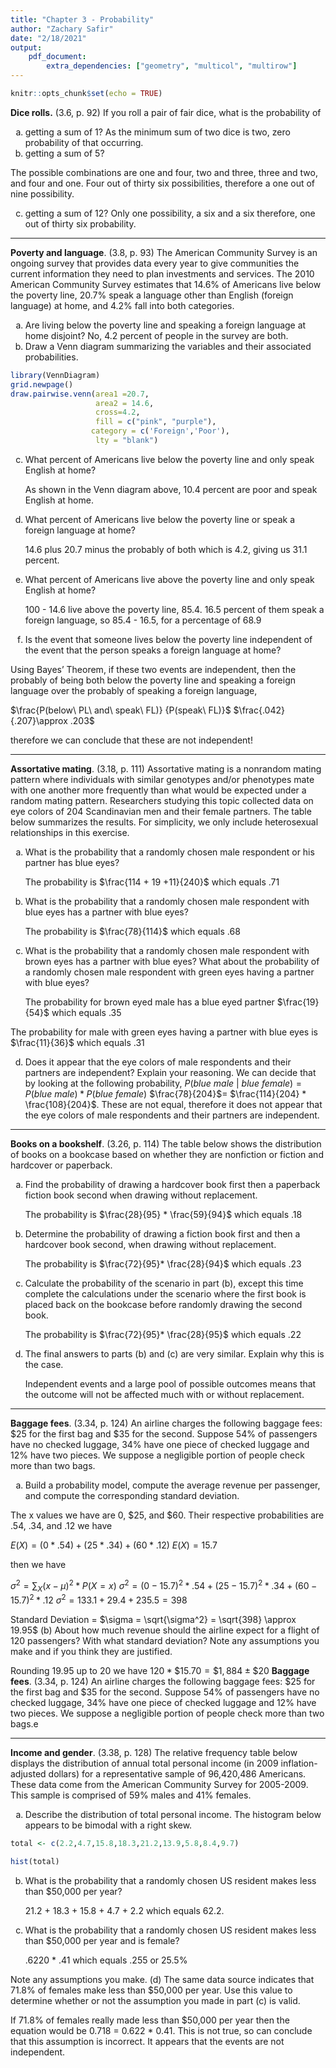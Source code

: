 ```yaml
---
title: "Chapter 3 - Probability"
author: "Zachary Safir"
date: "2/18/2021"
output:
    pdf_document:
        extra_dependencies: ["geometry", "multicol", "multirow"]
---
```


```r
knitr::opts_chunk$set(echo = TRUE)
```

**Dice rolls.** (3.6, p. 92) If you roll a pair of fair dice, what is the probability of

(a) getting a sum of 1?
\paragraph{} As the minimum sum of two dice is two, zero probability of that occurring.
(b) getting a sum of 5?

\paragraph{}The possible combinations are one and four, two and three, three and two, and four and one. Four out of thirty six possibilities, therefore a one out of nine possibility. 

(c) getting a sum of 12?
\paragraph{}Only one possibility, a six and a six therefore, one out of thirty six probability. 




--------------------------------------------------------------------------------

\clearpage

**Poverty and language**. (3.8, p. 93) The American Community Survey is an ongoing survey that provides data every year to give communities the current information they need to plan investments and services. The 2010 American Community Survey estimates that 14.6% of Americans live below the poverty line, 20.7% speak a language other than English (foreign language) at home, and 4.2% fall into both categories.

(a) Are living below the poverty line and speaking a foreign language at home disjoint?
\paragraph{}No, 4.2 percent of people in the survey are both. 
(b) Draw a Venn diagram summarizing the variables and their associated probabilities.

```r
library(VennDiagram)
grid.newpage()                                       
draw.pairwise.venn(area1 =20.7,
                   area2 = 14.6,
                   cross=4.2,
                   fill = c("pink", "purple"),
                  category = c('Foreign','Poor'),
                   lty = "blank")

```

(c) What percent of Americans live below the poverty line and only speak English at home?
\paragraph{} As shown in the Venn diagram above, 10.4 percent are poor and speak English at home. 

(d) What percent of Americans live below the poverty line or speak a foreign language at home?
\paragraph{} 14.6 plus 20.7 minus the probably of both which is 4.2, giving us 31.1 percent.

(e) What percent of Americans live above the poverty line and only speak English at home?
\paragraph{} 100 - 14.6 live above the poverty line, 85.4. 16.5 percent of them speak a foreign language, so 85.4 - 16.5, for a percentage of 68.9

(f) Is the event that someone lives below the poverty line independent of the event that the person speaks a foreign language at home?

\paragraph{} Using Bayes' Theorem, if these two events are independent, then the probably of being both below the poverty line and speaking a foreign language over the probably of speaking a foreign language, 

$\frac{P(below\ PL\ and\ speak\ FL)} {P(speak\ FL)}$
$\frac{.042}{.207}\approx .203$

therefore we can conclude that these are not independent! 


--------------------------------------------------------------------------------

\clearpage

**Assortative mating**. (3.18, p. 111) Assortative mating is a nonrandom mating pattern where individuals with similar genotypes and/or phenotypes mate with one another more frequently than what would be expected under a random mating pattern. Researchers studying this topic collected data on eye colors of 204 Scandinavian men and their female partners. The table below summarizes the results. For simplicity, we only include heterosexual relationships in this exercise.

\begin{center}
\begin{tabular}{ll  ccc c}
                                        &           & \multicolumn{3}{c}{\textit{Partner (female)}} \\
\cline{3-5}
                                        &           & Blue  & Brown     & Green     & Total \\
\cline{2-6}
                                        & Blue      & 78    & 23        & 13        & 114 \\
\multirow{2}{*}{\textit{Self (male)}}   & Brown     & 19    & 23        & 12        & 54 \\
                                        & Green     & 11    & 9         & 16        & 36 \\
\cline{2-6}
                                        & Total     & 108   & 55        & 41        & 204
\end{tabular}
\end{center}


(a) What is the probability that a randomly chosen male respondent or his partner has blue eyes?
\paragraph{} The probability is $\frac{114 + 19 +11}{240}$ which equals $.71$

(b) What is the probability that a randomly chosen male respondent with blue eyes has a partner with blue eyes?
\paragraph{} The probability is $\frac{78}{114}$ which equals $.68$

(c) What is the probability that a randomly chosen male respondent with brown eyes has a partner with blue eyes? What about the probability of a randomly chosen male respondent with green eyes having a partner with blue eyes?
\paragraph{} The probability for brown eyed male has a blue eyed partner $\frac{19}{54}$ which equals $.35$

The probability for male with green eyes having a partner with blue eyes is $\frac{11}{36}$ which equals $.31$

(d) Does it appear that the eye colors of male respondents and their partners are independent? Explain your reasoning.
\paragraph{} We can decide that by looking at the following probability, $P(blue\ male\ |\ blue\ female) = P(blue\ male) * P(blue\ female)$ $\frac{78}{204}$= $\frac{114}{204} * \frac{108}{204}$. These are not equal, therefore it does not appear that the eye colors of male respondents and their partners are independent.



--------------------------------------------------------------------------------

\clearpage

**Books on a bookshelf**. (3.26, p. 114) The table below shows the distribution of books on a bookcase
based on whether they are nonfiction or fiction and hardcover or paperback.

\begin{center}
\begin{tabular}{ll  cc c}
                                &           & \multicolumn{2}{c}{\textit{Format}} \\
\cline{3-4}
                                &           & Hardcover     & Paperback     & Total \\
\cline{2-5}
\multirow{2}{*}{\textit{Type}}  & Fiction   & 13            & 59            & 72 \\
                                & Nonfiction& 15            & 8             & 23 \\
\cline{2-5}
                                & Total     & 28            & 67            & 95 \\
\cline{2-5}
\end{tabular}
\end{center}

(a) Find the probability of drawing a hardcover book first then a paperback fiction book second when drawing without replacement.
\paragraph{} The probability is $\frac{28}{95} * \frac{59}{94}$ which equals $.18$

(b) Determine the probability of drawing a fiction book first and then a hardcover book second, when drawing without replacement.
\paragraph{}
The probability is $\frac{72}{95}* \frac{28}{94}$ which equals $.23$

(c) Calculate the probability of the scenario in part (b), except this time complete the calculations under the scenario where the first book is placed back on the bookcase before randomly drawing the second book.
\paragraph{} The probability is $\frac{72}{95}* \frac{28}{95}$ which equals $.22$

(d) The final answers to parts (b) and (c) are very similar. Explain why this is the case.
\paragraph{} Independent events and a large pool of possible outcomes means that the outcome will not be  affected much with or without replacement.




--------------------------------------------------------------------------------

\clearpage

**Baggage fees**. (3.34, p. 124) An airline charges the following baggage fees: \$25 for the first bag and $35 for the second. Suppose 54% of passengers have no checked luggage, 34% have one piece of checked luggage and 12% have two pieces. We suppose a negligible portion of people check more than two bags.

(a) Build a probability model, compute the average revenue per passenger, and compute the corresponding standard deviation.

The x values we have are 0, \$25, and $60. Their respective probabilities are .54, .34, and .12 we have 

$E(X)= (0 * .54) + (25  * .34) + (60 *.12)$
$E(X) = 15.7$

then we have

$\sigma^2 = \sum_{X} (x - \mu)^2 * P(X =x)$ 
\newline
$\sigma^2 = (0 - 15.7)^2 * .54 + (25 - 15.7)^2 * .34 + (60 - 15.7)^2 * .12$
\newline
$\sigma^2 = 133.1 + 29.4 + 235.5 = 398$

Standard Deviation = $\sigma = \sqrt{\sigma^2} = \sqrt{398} \approx 19.95$
(b) About how much revenue should the airline expect for a flight of 120 passengers? With what standard deviation? Note any assumptions you make and if you think they are justified.
\paragraph{}

Rounding 19.95 up to 20 we have 
$120 * \$15.70 = \$1,884 \pm \$20$
**Baggage fees**. (3.34, p. 124) An airline charges the following baggage fees: \$25 for the first bag and $35 for the second. Suppose 54% of passengers have no checked luggage, 34% have one piece of checked luggage and 12% have two pieces. We suppose a negligible portion of people check more than two bags.e


--------------------------------------------------------------------------------

\clearpage

**Income and gender**. (3.38, p. 128) The relative frequency table below displays the distribution of annual total personal income (in 2009 inflation-adjusted dollars) for a representative sample of 96,420,486 Americans. These data come from the American Community Survey for 2005-2009. This sample is comprised of 59% males and 41% females.

\begin{center}
\begin{tabular}{lr}
  \hline
\textit{Income}         & \textit{Total} \\
  \hline
\$1 to \$9,999 or loss  & 2.2\% \\
\$10,000 to \$14,999    & 4.7\% \\
\$15,000 to \$24,999    & 15.8\% \\
\$25,000 to \$34,999    & 18.3\% \\
\$35,000 to \$49,999    & 21.2\% \\
\$50,000 to \$64,999    & 13.9\% \\
\$65,000 to \$74,999    & 5.8\% \\
\$75,000 to \$99,999    & 8.4\% \\
\$100,000 or more       & 9.7\% \\
   \hline
\end{tabular}
\end{center}

(a) Describe the distribution of total personal income.
\paragraph{} The histogram below appears to be bimodal with a right skew. 

```r
total <- c(2.2,4.7,15.8,18.3,21.2,13.9,5.8,8.4,9.7)

hist(total)
```


(b) What is the probability that a randomly chosen US resident makes less than $50,000 per year?
\paragraph{} 21.2 + 18.3 + 15.8 + 4.7 + 2.2 which equals 62.2.


(c) What is the probability that a randomly chosen US resident makes less than $50,000 per year and is female?
\paragraph{} .6220 * .41 which equals .255 or 25.5%

Note any assumptions you make.
(d) The same data source indicates that 71.8% of females make less than $50,000 per year. Use this value to determine whether or not the assumption you made in part (c) is valid.
\paragraph{} If  71.8% of females really made less than $50,000 per year then the equation would be 0.718 = 0.622 * 0.41. This is not true, so can conclude that this assumption is incorrect. It appears that the events are not independent.





